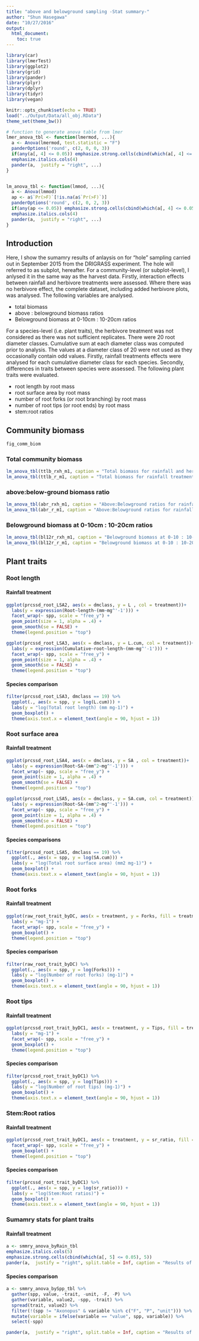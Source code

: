 ```yaml
---
title: "above and belowground sampling -Stat summary-"
author: "Shun Hasegawa"
date: "10/27/2016"
output:
  html_document:
    toc: true
---
```


```r
library(car)
library(lmerTest)
library(ggplot2)
library(grid)
library(pander)
library(plyr)
library(dplyr)
library(tidyr)
library(vegan)

knitr::opts_chunk$set(echo = TRUE)
load("../Output/Data/all_obj.RData")
theme_set(theme_bw()) 

# function to generate anova table from lmer
lmer_anova_tbl <- function(lmermod, ...){
  a <- Anova(lmermod, test.statistic = "F")
  panderOptions('round', c(2, 0, 0, 3))
  if(any(a[, 4] <= 0.05)) emphasize.strong.cells(cbind(which(a[, 4] <= 0.05), 4))
  emphasize.italics.cols(4)
  pander(a,  justify = "right", ...)
}


lm_anova_tbl <- function(lmmod, ...){
  a <- Anova(lmmod)
  ap <- a$`Pr(>F)`[!is.na(a$`Pr(>F)`)]
  panderOptions('round', c(2, 0, 2, 3))
  if(any(ap <= 0.05)) emphasize.strong.cells(cbind(which(a[, 4] <= 0.05), 4))
  emphasize.italics.cols(4)
  pander(a,  justify = "right", ...)
}


```

## Introduction
Here, I show the sumamry results of anlaysis on for "hole" sampling carried out in September 2015 from the DRIGRASS experiment. The hole will referred to as subplot, hereafter. For a community-level (or subplot-level), I anlysed it in the same way as the harvest data. Firstly, interaction effects between rainfall and herbivore treatments were assessed. Where there was no herbivore effect, the complete dataset, including added herbivore plots, was analysed. The following variables are analysed.

* total biomass
* above : belowground biomass ratios
* Belowground biomass at 0-10cm : 10-20cm ratios

For a species-level (i.e. plant traits), the herbivore treatment was not considered as there was not sufficient replicates. There were 20 root diameter classes. Cumulative sum at each diameter class was computed prior to analysis. The values at a diameter class of 20 were not used as they occasionally contain odd values. Firstly, rainfall treatments effects were analysed for each cumulative diameter class for each species. Secondly, differences in traits between species were assessed. The following plant traits were evaluated.

* root length by root mass
* root surface area by root mass
* number of root forks (or root branching) by root mass
* number of root tips (or root ends) by root mass
* stem:root ratios

## Community biomass

```r
fig_comm_biom
```

### Total community biomass
```r

lm_anova_tbl(ttlb_rxh_m1, caption = "Total biomass for rainfall and herbivore treatments")
lm_anova_tbl(ttlb_r_m1, caption = "Total biomass for rainfall treatments")

```

### above:below-ground biomass ratio

```r

lm_anova_tbl(abr_rxh_m1, caption = "Above:Belowground ratios for rainfall and herbivore treatments")
lm_anova_tbl(abr_r_m1, caption = "Above:Belowground ratios for rainfall treatments")

```

### Belowground biomass at 0-10cm : 10-20cm ratios

```r

lm_anova_tbl(bl12r_rxh_m1, caption = "Belowground biomass at 0-10 : 10-20cm ratios for rainfall and herbivore treatments")
lm_anova_tbl(bl12r_r_m1, caption = "Belowground biomass at 0-10 : 10-20cm ratios for rainfall treatments")

```


## Plant traits

### Root length

#### Rainfall treatment

```r
ggplot(prcssd_root_LSA2, aes(x = dmclass, y = L , col = treatment))+
  labs(y = expression(Root~length~(mm~mg^'-1'))) +
  facet_wrap(~ spp, scale = "free_y") +
  geom_point(size = 1, alpha = .4) +
  geom_smooth(se = FALSE) +
  theme(legend.position = "top")
```

```r
ggplot(prcssd_root_LSA3, aes(x = dmclass, y = L.cum, col = treatment))+
  labs(y = expression(Cumulative~root~length~(mm~mg^'-1'))) +
  facet_wrap(~ spp, scale = "free_y") +
  geom_point(size = 1, alpha = .4) +
  geom_smooth(se = FALSE) +
  theme(legend.position = "top")

```

#### Species comparison

```r
filter(prcssd_root_LSA3, dmclass == 19) %>%
  ggplot(., aes(x = spp, y = log(L.cum))) +
  labs(y = "log(Total root length) (mm mg-1)") +
  geom_boxplot() +
  theme(axis.text.x = element_text(angle = 90, hjust = 1))

```

### Root surface area

#### Rainfall treatment
```r
ggplot(prcssd_root_LSA4, aes(x = dmclass, y = SA , col = treatment))+
  labs(y = expression(Root~SA~(mm^2~mg^'-1'))) +
  facet_wrap(~ spp, scale = "free_y") +
  geom_point(size = 1, alpha = .4) +
  geom_smooth(se = FALSE) +
  theme(legend.position = "top")
```


```r
ggplot(prcssd_root_LSA5, aes(x = dmclass, y = SA.cum, col = treatment))+
  labs(y = expression(Root~SA~(mm^2~mg^'-1'))) +
  facet_wrap(~ spp, scale = "free_y") +
  geom_point(size = 1, alpha = .4) +
  geom_smooth(se = FALSE) +
  theme(legend.position = "top")

```

#### Species comparisons

```r
filter(prcssd_root_LSA5, dmclass == 19) %>%
  ggplot(., aes(x = spp, y = log(SA.cum))) +
  labs(y = "log(Total root surface area) (mm2 mg-1)") +
  geom_boxplot() +
  theme(axis.text.x = element_text(angle = 90, hjust = 1))

```




### Root forks

#### Rainfall treatment
```r

ggplot(raw_root_trait_byDC, aes(x = treatment, y = Forks, fill = treatment)) +
  labs(y = "mg-1") +
  facet_wrap(~ spp, scale = "free_y") +
  geom_boxplot() +
  theme(legend.position = "top")

```

#### Species comparison

```r
filter(raw_root_trait_byDC) %>%
  ggplot(., aes(x = spp, y = log(Forks))) +
  labs(y = "log(Number of root forks) (mg-1)") +
  geom_boxplot() +
  theme(axis.text.x = element_text(angle = 90, hjust = 1))

```




### Root tips

#### Rainfall treatment

```r

ggplot(prcssd_root_trait_byDC1, aes(x = treatment, y = Tips, fill = treatment)) +
  labs(y = "mg-1") +
  facet_wrap(~ spp, scale = "free_y") +
  geom_boxplot() +
  theme(legend.position = "top")


```

#### Species comparison

```r
filter(prcssd_root_trait_byDC1) %>%
  ggplot(., aes(x = spp, y = log(Tips))) +
  labs(y = "log(Number of root tips) (mg-1)") +
  geom_boxplot() +
  theme(axis.text.x = element_text(angle = 90, hjust = 1))

```


### Stem:Root ratios

#### Rainfall treatment

```r

ggplot(prcssd_root_trait_byDC1, aes(x = treatment, y = sr_ratio, fill = treatment)) +
  facet_wrap(~ spp, scale = "free_y") +
  geom_boxplot() +
  theme(legend.position = "top")


```


#### Species comparison

```r
filter(prcssd_root_trait_byDC1) %>%
  ggplot(., aes(x = spp, y = log(sr_ratio))) +
  labs(y = "log(Stem:Root ratios)") +
  geom_boxplot() +
  theme(axis.text.x = element_text(angle = 90, hjust = 1))

```




### Sumamry stats for plant traits


#### Rainfall treatment
```r
a <- smmry_anova_byRain_tbl
emphasize.italics.cols(5)
emphasize.strong.cells(cbind(which(a[, 5] <= 0.05), 5))
pander(a,  justify = "right", split.table = Inf, caption = "Results of one-way ANOVA for rainfall effects and summary with mean±SE. SE is NA when n < 2. Where there was a significant treatment effect at P < 0.05, post-hoc tests were performed. The results of post-hoc comparisons are shown by letters alongside parenthesis.")

```


#### Species comparison
```r
a <- smmry_anova_bySpp_tbl %>% 
  gather(spp, value, -trait, -unit, -F, -P) %>% 
  gather(variable, value2, -spp, -trait) %>% 
  spread(trait, value2) %>% 
  filter(!(spp != "Axonopus" & variable %in% c("F", "P", "unit"))) %>% 
  mutate(variable = ifelse(variable == "value", spp, variable)) %>% 
  select(-spp)

pander(a,  justify = "right", split.table = Inf, caption = "Results of one-way ANOVA for species comparisons and summary with mean±SE. SE is NA when n < 2. Where there was a significant treatment effect at P < 0.05, post-hoc tests were performed. The results of post-hoc comparisons are shown by letters alongside parenthesis.")


```


